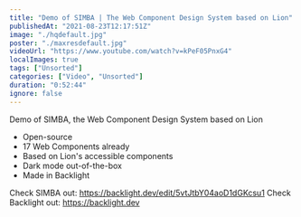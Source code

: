 ```yaml
---
title: "Demo of SIMBA | The Web Component Design System based on Lion"
publishedAt: "2021-08-23T12:17:51Z"
image: "./hqdefault.jpg"
poster: "./maxresdefault.jpg"
videoUrl: "https://www.youtube.com/watch?v=kPeF05PnxG4"
localImages: true
tags: ["Unsorted"]
categories: ["Video", "Unsorted"]
duration: "0:52:44"
ignore: false
---
```


Demo of SIMBA, the Web Component Design System based on Lion

- Open-source
- 17 Web Components already
- Based on Lion's accessible components
- Dark mode out-of-the-box
- Made in Backlight

Check SIMBA out: https://backlight.dev/edit/5vtJtbY04aoD1dGKcsu1
Check Backlight out: https://backlight.dev
